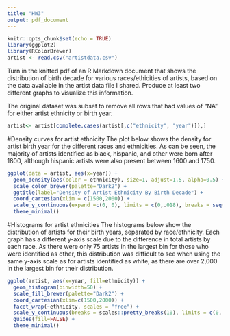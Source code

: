 ---
title: "HW3"
output: pdf_document
---

```{r setup, include=FALSE}
knitr::opts_chunk$set(echo = TRUE)
library(ggplot2)
library(RColorBrewer)
artist <- read.csv("artistdata.csv")
```
Turn in the knitted pdf of an R Markdown document that shows the distribution of birth decade for various races/ethicities of artists, based on the data available in the artist data file I shared. Produce at least two different graphs to visualize this information.

\vspace{5mm}

The original dataset was subset to remove all rows that had values of "NA" for either artist ethnicity or birth year.
```{r}
artist<- artist[complete.cases(artist[,c("ethnicity", "year")]),]
```

#Density curves for artist ethnicity
The plot below shows the density for artist birth year for the different races and ethnicities. As can be seen, the majority of artists identified as black, hispanic, and other were born after 1800, although hispanic artists were also present between 1600 and 1750.
```{r}
ggplot(data = artist, aes(x=year)) + 
  geom_density(aes(color = ethnicity), size=1, adjust=1.5, alpha=0.5) +
  scale_color_brewer(palette="Dark2") +
  ggtitle(label="Density of Artist Ethnicity By Birth Decade") + 
  coord_cartesian(xlim = c(1500,2000)) +
  scale_y_continuous(expand =c(0, 0), limits = c(0,.018), breaks = seq(0,.018,.002)) +
  theme_minimal()
```

\newpage

#Histograms for artist ethnicities
The histograms below show the distribution of artists for their birth years, separated by race/ethnicity. Each graph has a different y-axis scale due to the difference in total artists by each race. As there were only 75 artists in the largest bin for those who were identified as other, this distribution was difficult to see when using the same y-axis scale as for artists identified as white, as there are over 2,000 in the largest bin for their distribution.
```{r}
ggplot(artist, aes(x=year, fill=ethnicity)) + 
  geom_histogram(binwidth=50) +
  scale_fill_brewer(palette="Dark2") +
  coord_cartesian(xlim=c(1500,2000)) +
  facet_wrap(~ethnicity, scales = "free") +
  scale_y_continuous(breaks = scales::pretty_breaks(10), limits = c(0, NA)) +
  guides(fill=FALSE) +
  theme_minimal()
```

